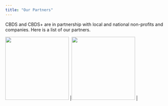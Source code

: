 ```yaml
---
title: "Our Partners"
---
```


CBDS and CBDS+ are in partnership with local and national non-profits and companies. Here is a list of our partners.

| <img src="img/index/leanpub.png" width="200"/> |<img src="img/index/datacamp.png" width="200"/> |




<!--
### Are you looking for highly trained data scientists? Are you having trouble identifying, attracting, evaluating, and hiring top talent? If you are interested in becoming a hiring partner and hiring remote data workers from our Chromebook Data Science program please complete the survey below.

------

<iframe src="https://docs.google.com/forms/d/e/1FAIpQLSccVo3Vytlj5Z3u02APiO_cmVueVe1WDCpxiB_Dpz5Auzwb7A/viewform?embedded=true" width="760" height="2400" frameborder="0" marginheight="0" marginwidth="0">Loading...</iframe>

-->
